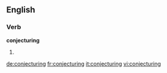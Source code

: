 
==English==

===Verb===
'''conjecturing'''

# {{present participle of|[[conjecture]]}}

[[de:conjecturing]]
[[fr:conjecturing]]
[[it:conjecturing]]
[[vi:conjecturing]]